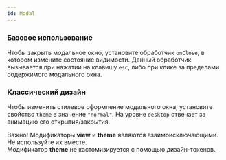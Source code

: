 ```yaml
---
id: Modal
---
```



### Базовое использование

Чтобы закрыть модальное окно, установите обработчик `onClose`, в котором измените состояние видимости. Данный обработчик вызывается при нажатии на клавишу `esc`, либо при клике за пределами содержимого модального окна.

<Example
    component={ModalPlayground}
    source={modalPlaygroundSource}
/>

### Классический дизайн

Чтобы изменить стилевое оформление модального окна, установите свойство `theme` в значение `"normal"`. На уровне `desktop` отвечает за анимацию его открытия/закрытия.

<Disclaimer>
    <p>
    Важно! Модификаторы <b>view</b> и <b>theme</b> являются взаимоисключающими. Не используйте их вместе. <br />
    Модификатор <b>theme</b>  не кастомизируется с помощью дизайн-токенов.
    </p>
</Disclaimer>
